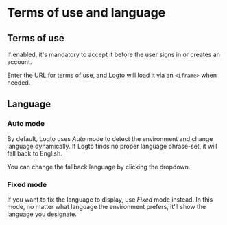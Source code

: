 # Terms of use and language


<SaveChanges />

## Terms of use

If enabled, it's mandatory to accept it before the user signs in or creates an account.

Enter the URL for terms of use, and Logto will load it via an `<iframe>` when needed.

## Language

### Auto mode

By default, Logto uses _Auto_ mode to detect the environment and change language dynamically. If Logto finds no proper language phrase-set, it will fall back to English.

You can change the fallback language by clicking the dropdown.

### Fixed mode

If you want to fix the language to display, use _Fixed_ mode instead. In this mode, no matter what language the environment prefers, it'll show the language you designate.
